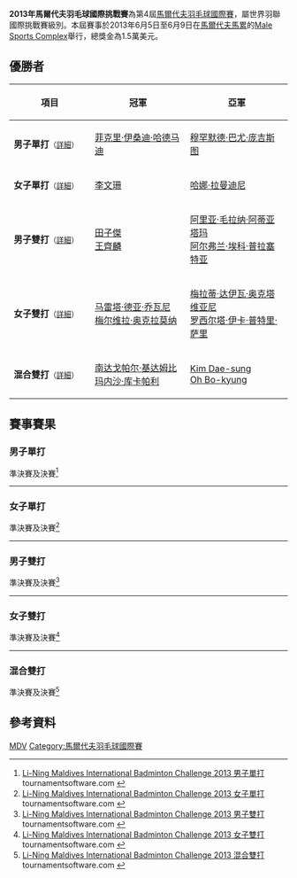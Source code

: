 {{noteTA|G1=Badminton}}
{{infobox badminton event
|name           = 2013年馬爾代夫羽毛球國際挑戰賽
|image          = 
|size           = 
|caption        =
|dates          = 2013年6月5日－6月9日
|number_edition = 第4屆
|level          = 4A
|prize_money    = 1.5萬美元
|location       = {{MDV}}[[馬累|馬累]]
|venue          = Male Sports Complex
|previous       = 2012年馬爾代夫羽毛球國際挑戰賽 
|next           = 2019年馬爾代夫羽毛球國際挑戰賽
}}
'''2013年馬爾代夫羽毛球國際挑戰賽'''為第4屆[[馬爾代夫羽毛球國際賽|馬爾代夫羽毛球國際賽]]，屬世界羽聯國際挑戰賽級別。本屆賽事於2013年6月5日至6月9日在[[馬爾代夫|馬爾代夫]][[馬累|馬累]]的[[Male_Sports_Complex|Male Sports Complex]]舉行，總獎金為1.5萬美元。

== 優勝者 ==
{| class=wikitable style="font-size:small"
!width="200"|項目
!width="250"|冠軍
!width="250"|亞軍
|-
|'''男子單打'''<small>（[[#男子單打|詳細]]）</small>
|{{flagicon|INA}} [[菲克里·伊桑迪·哈德马迪|菲克里·伊桑迪·哈德马迪]]
|{{flagicon|INA}} [[穆罕默德·巴尤·庞吉斯图|穆罕默德·巴尤·庞吉斯图]]
|-
|'''女子單打'''<small>（[[#女子單打|詳細]]）</small>
|{{flagicon|CAN}} [[李文珊_(羽毛球運動員)|李文珊]]
|{{flagicon|INA}} [[哈娜·拉曼迪尼|哈娜·拉曼迪尼]]
|-
|'''男子雙打'''<small>（[[#男子雙打|詳細]]）</small>
|{{flagicon|TPE}} [[田子傑|田子傑]]<br/>{{flagicon|TPE}} [[王齊麟|王齊麟]]
|{{flagicon|INA}} [[阿里亚·毛拉纳·阿蒂亚塔玛|阿里亚·毛拉纳·阿蒂亚塔玛]]<br/>{{flagicon|INA}} [[阿尔弗兰·埃科·普拉塞特亚|阿尔弗兰·埃科·普拉塞特亚]]
|-
|'''女子雙打'''<small>（[[#女子雙打|詳細]]）</small>
|{{flagicon|INA}} [[马雷塔·德亚·乔瓦尼|马雷塔·德亚·乔瓦尼]]<br/>{{flagicon|INA}} [[梅尔维拉·奥克拉莫纳|梅尔维拉·奥克拉莫纳]]
|{{flagicon|INA}} [[梅拉蒂·达伊瓦·奥克塔维亚尼|梅拉蒂·达伊瓦·奥克塔维亚尼]]<br/>{{flagicon|INA}} [[罗西尔塔·伊卡·普特里·萨里|罗西尔塔·伊卡·普特里·萨里]]
|-
|'''混合雙打'''<small>（[[#混合雙打|詳細]]）</small>
|{{flagicon|IND}} [[南达戈帕尔·基达姆比|南达戈帕尔·基达姆比]]<br/>{{flagicon|IND}} [[玛内沙·库卡帕利|玛内沙·库卡帕利]]
|{{flagicon|KOR}} [[Kim_Dae-sung|Kim Dae-sung]]<br/>{{flagicon|KOR}} [[Oh_Bo-kyung|Oh Bo-kyung]]
|}

== 賽事賽果 ==
=== 男子單打 ===
;準決賽及決賽<ref name="MS">[http://tournamentsoftware.com/sport/draw.aspx?id=87CC1F4C-4A34-4356-B7B9-E83B1CA0A349&draw=1 Li-Ning Maldives International Badminton Challenge 2013 男子單打] tournamentsoftware.com {{en}}</ref>
{{4TeamBracket-Tennis3-v2
| team-width=200
| RD1-seed1=
| RD1-team1='''{{flagicon|INA}} [[菲克里·伊桑迪·哈德马迪|菲克里·伊桑迪·哈德马迪]]
| RD1-score1-1='''25
| RD1-score1-2='''21
| RD1-score1-3=
| RD1-seed2=12
| RD1-team2={{flagicon|TPE}} [[王子維|王子維]]
| RD1-score2-1=23
| RD1-score2-2=17
| RD1-score2-3=

| RD1-seed3=3
| RD1-team3={{flagicon|IND}} [[Chetan_Anand|Chetan Anand]]
| RD1-score3-1='''21
| RD1-score3-2=19
| RD1-score3-3=16
| RD1-seed4=
| RD1-team4='''{{nowrap|{{flagicon|INA}} [[穆罕默德·巴尤·庞吉斯图|穆罕默德·巴尤·庞吉斯图]]}}
| RD1-score4-1=16
| RD1-score4-2='''21
| RD1-score4-3='''21

| RD2-seed1=
| RD2-team1='''{{flagicon|INA}} [[菲克里·伊桑迪·哈德马迪|菲克里·伊桑迪·哈德马迪]]
| RD2-score1-1='''21
| RD2-score1-2='''21
| RD2-score1-3=
| RD2-seed2=
| RD2-team2={{nowrap|{{flagicon|INA}} [[穆罕默德·巴尤·庞吉斯图|穆罕默德·巴尤·庞吉斯图]]}}
| RD2-score2-1=16
| RD2-score2-2=14
| RD2-score2-3=
}}
----

=== 女子單打 ===
;準決賽及決賽<ref name="WS">[http://tournamentsoftware.com/sport/draw.aspx?id=87CC1F4C-4A34-4356-B7B9-E83B1CA0A349&draw=3 Li-Ning Maldives International Badminton Challenge 2013 女子單打] tournamentsoftware.com {{en}}</ref>
{{4TeamBracket-Tennis3-v2
| team-width=200
| RD1-seed1=1
| RD1-team1={{flagicon|GER}} [[卡琳·施纳泽|卡琳·施纳泽]]
| RD1-score1-1=12
| RD1-score1-2=15
| RD1-score1-3=
| RD1-seed2=
| RD1-team2='''{{flagicon|INA}} [[哈娜·拉曼迪尼|哈娜·拉曼迪尼]]
| RD1-score2-1='''21
| RD1-score2-2='''21
| RD1-score2-3=

| RD1-seed3=5
| RD1-team3='''{{flagicon|CAN}} [[李文珊_(羽毛球運動員)|李文珊]]
| RD1-score3-1='''21
| RD1-score3-2=19
| RD1-score3-3='''21
| RD1-seed4=
| RD1-team4={{flagicon|TPE}} [[江佩欣|江佩欣]]
| RD1-score4-1=15
| RD1-score4-2='''21
| RD1-score4-3=15

| RD2-seed1=
| RD2-team1={{flagicon|INA}} [[哈娜·拉曼迪尼|哈娜·拉曼迪尼]]
| RD2-score1-1=8
| RD2-score1-2=13
| RD2-score1-3=
| RD2-seed2=5
| RD2-team2='''{{flagicon|CAN}} [[李文珊_(羽毛球運動員)|李文珊]]
| RD2-score2-1='''21
| RD2-score2-2='''21
| RD2-score2-3=
}}
----

=== 男子雙打 ===
;準決賽及決賽<ref name="MD">[http://tournamentsoftware.com/sport/draw.aspx?id=87CC1F4C-4A34-4356-B7B9-E83B1CA0A349&draw=5 Li-Ning Maldives International Badminton Challenge 2013 男子雙打] tournamentsoftware.com {{en}}</ref>
{{4TeamBracket-Tennis3-v2
| team-width=200
| RD1-seed1=1
| RD1-team1={{flagicon|IND}} [[阿尔文·弗朗西斯|阿尔文·弗朗西斯]]<br/> {{flagicon|IND}} [[瓦利亚维蒂尔·迪柱|瓦利亚维蒂尔·迪柱]]
| RD1-score1-1=16
| RD1-score1-2=16
| RD1-score1-3=
| RD1-seed2=4
| RD1-team2='''{{flagicon|INA}} [[阿里亚·毛拉纳·阿蒂亚塔玛|阿里亚·毛拉纳·阿蒂亚塔玛]]<br/> {{flagicon|INA}} [[阿尔弗兰·埃科·普拉塞特亚|阿尔弗兰·埃科·普拉塞特亚]]
| RD1-score2-1='''21
| RD1-score2-2='''21
| RD1-score2-3=

| RD1-seed3=
| RD1-team3={{flagicon|KOR}} [[黄智万|黄智万]]<br/> {{flagicon|KOR}} [[Kim_Dae-sung|Kim Dae-sung]]
| RD1-score3-1=15
| RD1-score3-2=18
| RD1-score3-3=
| RD1-seed4=5
| RD1-team4='''{{flagicon|TPE}} [[田子傑|田子傑]]<br/> {{flagicon|TPE}} [[王齊麟|王齊麟]]
| RD1-score4-1='''21
| RD1-score4-2='''21
| RD1-score4-3=

| RD2-seed1=4
| RD2-team1={{flagicon|INA}} [[阿里亚·毛拉纳·阿蒂亚塔玛|阿里亚·毛拉纳·阿蒂亚塔玛]]<br/> {{flagicon|INA}} [[阿尔弗兰·埃科·普拉塞特亚|阿尔弗兰·埃科·普拉塞特亚]]
| RD2-score1-1=15
| RD2-score1-2=17
| RD2-score1-3=
| RD2-seed2=5
| RD2-team2='''{{flagicon|TPE}} [[田子傑|田子傑]]<br/> {{flagicon|TPE}} [[王齊麟|王齊麟]]
| RD2-score2-1='''21
| RD2-score2-2='''21
| RD2-score2-3=
}}
----

=== 女子雙打 ===
;準決賽及決賽<ref name="WD">[http://tournamentsoftware.com/sport/draw.aspx?id=87CC1F4C-4A34-4356-B7B9-E83B1CA0A349&draw=7 Li-Ning Maldives International Badminton Challenge 2013 女子雙打] tournamentsoftware.com {{en}}</ref>
{{4TeamBracket-Tennis3-v2
| team-width=200
| RD1-seed1=1
| RD1-team1='''{{nowrap|{{flagicon|INA}} [[梅拉蒂·达伊瓦·奥克塔维亚尼|梅拉蒂·达伊瓦·奥克塔维亚尼]]<br/> {{flagicon|INA}} [[罗西尔塔·伊卡·普特里·萨里|罗西尔塔·伊卡·普特里·萨里]]}}
| RD1-score1-1='''21
| RD1-score1-2='''21
| RD1-score1-3=
| RD1-seed2=
| RD1-team2={{flagicon|INA}} [[里琳·阿米莉亚|里琳·阿米莉亚]]<br/> {{flagicon|INA}} [[英吉娅·西塔·阿凡达|英吉娅·西塔·阿凡达]]
| RD1-score2-1=16
| RD1-score2-2=18
| RD1-score2-3=

| RD1-seed3=
| RD1-team3={{flagicon|KOR}} [[Lee_Ja-yeong|Lee Ja-yeong]]<br/> {{flagicon|KOR}} [[Park_Min-ji|Park Min-ji]]
| RD1-score3-1=17
| RD1-score3-2=14
| RD1-score3-3=
| RD1-seed4=
| RD1-team4='''{{flagicon|INA}} [[马雷塔·德亚·乔瓦尼|马雷塔·德亚·乔瓦尼]]<br/> {{flagicon|INA}} [[梅尔维拉·奥克拉莫纳|梅尔维拉·奥克拉莫纳]]
| RD1-score4-1='''21
| RD1-score4-2='''21
| RD1-score4-3=

| RD2-seed1=1
| RD2-team1={{nowrap|{{flagicon|INA}} [[梅拉蒂·达伊瓦·奥克塔维亚尼|梅拉蒂·达伊瓦·奥克塔维亚尼]]<br/> {{flagicon|INA}} [[罗西尔塔·伊卡·普特里·萨里|罗西尔塔·伊卡·普特里·萨里]]}}
| RD2-score1-1=15
| RD2-score1-2=15
| RD2-score1-3=
| RD2-seed2=
| RD2-team2='''{{flagicon|INA}} [[马雷塔·德亚·乔瓦尼|马雷塔·德亚·乔瓦尼]]<br/> {{flagicon|INA}} [[梅尔维拉·奥克拉莫纳|梅尔维拉·奥克拉莫纳]]
| RD2-score2-1='''21
| RD2-score2-2='''21
| RD2-score2-3=
}}
----

=== 混合雙打 ===
;準決賽及決賽<ref name="XD">[http://tournamentsoftware.com/sport/draw.aspx?id=87CC1F4C-4A34-4356-B7B9-E83B1CA0A349&draw=8 Li-Ning Maldives International Badminton Challenge 2013 混合雙打] tournamentsoftware.com {{en}}</ref>
{{4TeamBracket-Tennis3-v2
| team-width=200
| RD1-seed1=
| RD1-team1={{flagicon|KOR}} [[黄智万|黄智万]]<br/> {{flagicon|KOR}} [[Park_Min-ji|Park Min-ji]]
| RD1-score1-1=18
| RD1-score1-2=13
| RD1-score1-3=
| RD1-seed2=
| RD1-team2='''{{flagicon|IND}} [[南达戈帕尔·基达姆比|南达戈帕尔·基达姆比]]<br/> {{flagicon|IND}} [[玛内沙·库卡帕利|玛内沙·库卡帕利]]
| RD1-score2-1='''21
| RD1-score2-2='''21
| RD1-score2-3=

| RD1-seed3=
| RD1-team3={{flagicon|KOR}} [[Kim_Young-sun|Kim Young-sun]]<br/> {{flagicon|KOR}} [[Yoo_Ji-hye|Yoo Ji-hye]]
| RD1-score3-1=15
| RD1-score3-2='''21
| RD1-score3-3=15
| RD1-seed4=
| RD1-team4='''{{flagicon|KOR}} [[Kim_Dae-sung|Kim Dae-sung]]<br/> {{flagicon|KOR}} [[Oh_Bo-kyung|Oh Bo-kyung]]
| RD1-score4-1='''21
| RD1-score4-2=19
| RD1-score4-3='''21

| RD2-seed1=
| RD2-team1='''{{flagicon|IND}} [[南达戈帕尔·基达姆比|南达戈帕尔·基达姆比]]<br/> {{flagicon|IND}} [[玛内沙·库卡帕利|玛内沙·库卡帕利]]
| RD2-score1-1='''21
| RD2-score1-2='''23
| RD2-score1-3=
| RD2-seed2=
| RD2-team2={{flagicon|KOR}} [[Kim_Dae-sung|Kim Dae-sung]]<br/> {{flagicon|KOR}} [[Oh_Bo-kyung|Oh Bo-kyung]]| RD2-score2-1=16
| RD2-score2-2=21
| RD2-score2-3=
}}

== 參考資料 ==
{{Reflist}}

[[Category:2013年世界羽聯國際挑戰賽|MDV]]
[[Category:馬爾代夫羽毛球國際賽|Category:馬爾代夫羽毛球國際賽]]